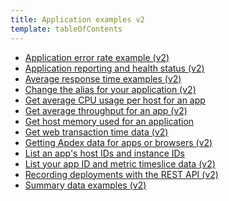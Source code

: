 ```yaml
---
title: Application examples v2
template: tableOfContents
---
```


* [Application error rate example (v2)](/docs/apis/rest-api-v2/application-examples-v2/application-error-rate-example-v2)
* [Application reporting and health status (v2)](/docs/apis/rest-api-v2/application-examples-v2/application-reporting-health-status-v2)
* [Average response time examples (v2)](/docs/apis/rest-api-v2/application-examples-v2/average-response-time-examples-v2)
* [Change the alias for your application (v2)](/docs/apis/rest-api-v2/application-examples-v2/change-alias-your-application-v2)
* [Get average CPU usage per host for an app](/docs/apis/rest-api-v2/application-examples-v2/get-average-cpu-usage-host-app)
* [Get average throughput for an app (v2)](/docs/apis/rest-api-v2/application-examples-v2/get-average-throughput-app-v2)
* [Get host memory used for an application](/docs/apis/rest-api-v2/application-examples-v2/get-host-memory-used-application)
* [Get web transaction time data (v2)](/docs/apis/rest-api-v2/application-examples-v2/get-web-transaction-time-data-v2)
* [Getting Apdex data for apps or browsers (v2)](/docs/apis/rest-api-v2/application-examples-v2/getting-apdex-data-apps-or-browsers-v2)
* [List an app's host IDs and instance IDs](/docs/apis/rest-api-v2/application-examples-v2/list-apps-host-ids-instance-ids)
* [List your app ID and metric timeslice data (v2)](/docs/apis/rest-api-v2/application-examples-v2/list-your-app-id-metric-timeslice-data-v2)
* [Recording deployments with the REST API (v2)](/docs/apis/rest-api-v2/application-examples-v2/recording-deployments-rest-api-v2)
* [Summary data examples (v2)](/docs/apis/rest-api-v2/application-examples-v2/summary-data-examples-v2)
